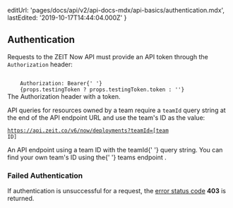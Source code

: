 
  editUrl: 'pages/docs/api/v2/api-docs-mdx/api-basics/authentication.mdx',
  lastEdited: '2019-10-17T14:44:04.000Z'
}

## Authentication

Requests to the ZEIT Now API must provide an API token through the `Authorization` header:

<Code>
    Authorization: Bearer{' '}
    {props.testingToken ? props.testingToken.token : '<TOKEN>'}
</Code>
<Caption>
    The <InlineCode>Authorization</InlineCode> header with a token.
</Caption>

API queries for resources owned by a team require a `teamId` query string at the end of the API endpoint URL and use the team's ID as the value:

<Code>https://api.zeit.co/v6/now/deployments?teamId=[team ID]</Code>
<Caption>
    An API endpoint using a team ID with the <InlineCode>teamId</InlineCode>{' '}
    query string.
</Caption>

<Note>
  You can find your own team's ID using the{' '}
  <Link href="#endpoints/teams/list-all-your-teams">
    <InlineCode>teams</InlineCode> endpoint
  </Link>
  .
</Note>

### Failed Authentication

If authentication is unsuccessful for a request, the [error status code](#api-basics/errors) **403** is returned.
